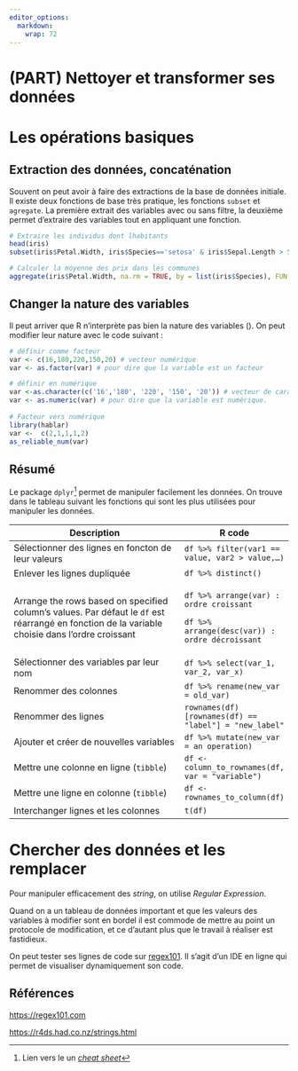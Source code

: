 ```yaml
---
editor_options: 
  markdown: 
    wrap: 72
---
```


# (PART) Nettoyer et transformer ses données {-}

# Les opérations basiques

## Extraction des données, concaténation

Souvent on peut avoir à faire des extractions de la base de données initiale. Il existe deux fonctions de base très pratique, les fonctions `subset` et `agregate`. La première extrait des variables avec ou sans filtre, la deuxième permet d'extraire des variables tout en appliquant une fonction.

```r
# Extraire les individus dont lhabitants
head(iris)
subset(iris$Petal.Width, iris$Species=='setosa' & iris$Sepal.Length > 5)

# Calculer la moyenne des prix dans les communes
aggregate(iris$Petal.Width, na.rm = TRUE, by = list(iris$Species), FUN = mean)
```

## Changer la nature des variables

Il peut arriver que R n'interprète pas bien la nature des variables (\textit{cf. ???}). On peut modifier leur nature avec le code suivant :

```r
# définir comme facteur
var <- c(16,180,220,150,20) # vecteur numérique
var <- as.factor(var) # pour dire que la variable est un facteur

# définir en numérique
var <-as.character(c('16','180', '220', '150', '20')) # vecteur de caractères
var <- as.numeric(var) # pour dire que la variable est numérique.
                
# Facteur vers numérique
library(hablar)
var <-  c(2,1,1,1,2)
as_reliable_num(var)
```

## Résumé

Le package `dplyr`[^02-manipulations-1] permet de manipuler facilement les données. On trouve dans le tableau suivant les fonctions qui sont les plus utilisées pour manipuler les données.

[^02-manipulations-1]: Lien vers le un [*cheat sheet*](https://github.com/rstudio/cheatsheets/blob/main/data-transformation.pdf)

+-------------------------------------------------------------------------------------------------------------------------------------------------+-------------------------------------------------------+
| Description                                                                                                                                     | R code                                                |
+=================================================================================================================================================+=======================================================+
| Sélectionner des lignes en foncton de leur valeurs                                                                                              | `df %>% filter(var1 == value, var2 > value,…)`        |
+-------------------------------------------------------------------------------------------------------------------------------------------------+-------------------------------------------------------+
| Enlever les lignes dupliquée                                                                                                                    | `df %>% distinct()`                                   |
+-------------------------------------------------------------------------------------------------------------------------------------------------+-------------------------------------------------------+
| Arrange the rows based on specified column's values. Par défaut le `df` est réarrangé en fonction de la variable choisie dans l'ordre croissant | `df %>% arrange(var) : ordre croissant`               |
|                                                                                                                                                 |                                                       |
|                                                                                                                                                 | `df %>% arrange(desc(var)) : ordre décroissant`       |
+-------------------------------------------------------------------------------------------------------------------------------------------------+-------------------------------------------------------+
| Sélectionner des variables par leur nom                                                                                                         | `df %>% select(var_1, var_2, var_x)`                  |
+-------------------------------------------------------------------------------------------------------------------------------------------------+-------------------------------------------------------+
| Renommer des colonnes                                                                                                                           | `df %>% rename(new_var = old_var)`                    |
+-------------------------------------------------------------------------------------------------------------------------------------------------+-------------------------------------------------------+
| Renommer des lignes                                                                                                                             | `rownames(df)[rownames(df) == "label"] = "new_label"` |
+-------------------------------------------------------------------------------------------------------------------------------------------------+-------------------------------------------------------+
| Ajouter et créer de nouvelles variables                                                                                                         | `df %>% mutate(new_var = an operation)`               |
+-------------------------------------------------------------------------------------------------------------------------------------------------+-------------------------------------------------------+
| Mettre une colonne en ligne (`tibble`)                                                                                                          | `df <- column_to_rownames(df, var = "variable")`      |
+-------------------------------------------------------------------------------------------------------------------------------------------------+-------------------------------------------------------+
| Mettre une ligne en colonne (`tibble`)                                                                                                          | `df <- rownames_to_column(df)`                        |
+-------------------------------------------------------------------------------------------------------------------------------------------------+-------------------------------------------------------+
| Interchanger lignes et les colonnes                                                                                                             | `t(df)`                                               |
+-------------------------------------------------------------------------------------------------------------------------------------------------+-------------------------------------------------------+

# Chercher des données et les remplacer

Pour manipuler efficacement des *string*, on utilise *Regular Expression*.

Quand on a un tableau de données important et que les valeurs des variables à modifier sont en bordel il est commode de mettre au point un protocole de modification, et ce d'autant plus que le travail à réaliser est fastidieux.

On peut tester ses lignes de code sur [regex101](https://regex101.com). Il s'agit d'un IDE en ligne qui permet de visualiser dynamiquement son code.

## Références

<https://regex101.com>

<https://r4ds.had.co.nz/strings.html>

